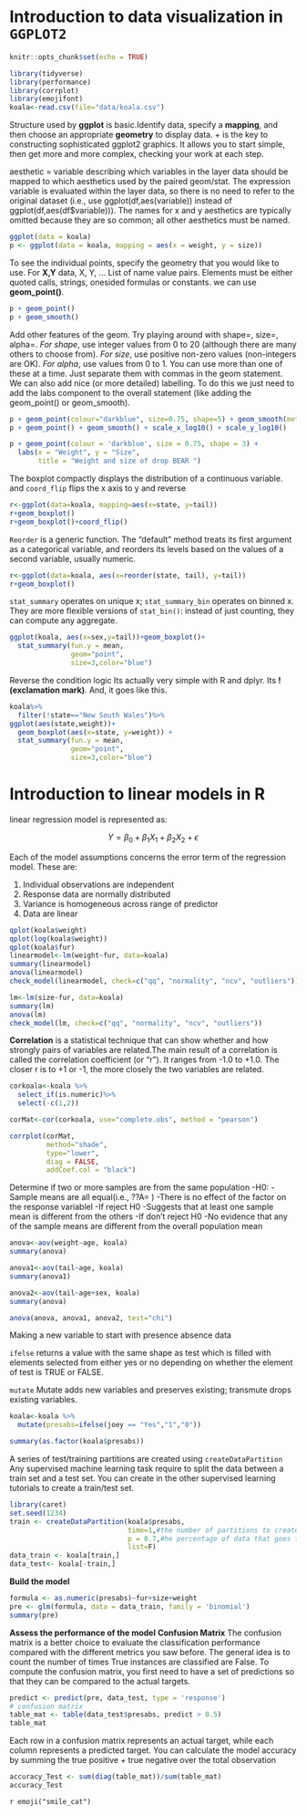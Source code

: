 # Introduction to data visualization in `GGPLOT2`

```r
knitr::opts_chunk$set(echo = TRUE)
```


```r
library(tidyverse)
library(performance)
library(corrplot)
library(emojifont)
koala<-read.csv(file="data/koala.csv")
```

Structure used by **ggplot** is basic.Identify data, specify a **mapping**, and then choose an appropriate **geometry** to display data.
+ is the key to constructing sophisticated ggplot2 graphics. It allows you to start simple, then get more and more complex, checking your work at each step.

aesthetic = variable describing which variables in the layer data should be mapped to which aesthetics used by the paired geom/stat. The expression variable is evaluated within the layer data, so there is no need to refer to the original dataset (i.e., use ggplot(df,aes(variable)) instead of ggplot(df,aes(df$variable))). The names for x and y aesthetics are typically omitted because they are so common; all other aesthetics must be
named.



```r
ggplot(data = koala)
p <- ggplot(data = koala, mapping = aes(x = weight, y = size))

```

To see the individual points, specify the geometry that you would like to use. For **X,Y** data, X, Y, ... List of name value pairs. Elements must be either quoted calls, strings, onesided formulas or constants.
we can use **geom_point()**.

```r
p + geom_point()
p + geom_smooth()
```
Add other features of the geom. Try playing around with shape=, size=, alpha=. 
*For shape*, use integer values from 0 to 20 (although there are many others to choose from). 
*For size*, use positive non-zero values (non-integers are OK). 
*For alpha*, use values from 0 to 1. You can use more than one of these at a time. 
Just separate them with commas in the geom statement.
We can also add nice (or more detailed) labelling. To do this we just need to add the labs component to the overall statement (like adding the geom_point() or geom_smooth). 

```r
p + geom_point(colour="darkblue", size=0.75, shape=5) + geom_smooth(method='lm')
p + geom_point() + geom_smooth() + scale_x_log10() + scale_y_log10()

p + geom_point(colour = 'darkblue', size = 0.75, shape = 3) +
  labs(x = "Weight", y = "Size", 
       title = "Weight and size of drop BEAR ")
```

The boxplot compactly displays the distribution of a continuous variable. 
and ```coord_flip``` flips the x axis to y and reverse

```r
r<-ggplot(data=koala, mapping=aes(x=state, y=tail))
r+geom_boxplot()
r+geom_boxplot()+coord_flip()
```

```Reorder``` is a generic function. The "default" method treats its first argument as a categorical variable, and reorders its levels based on the values of a second variable, usually numeric.

```r
r<-ggplot(data=koala, aes(x=reorder(state, tail), y=tail))
r+geom_boxplot()
```

```stat_summary``` operates on unique x; ```stat_summary_bin``` operates on binned x. They are more flexible versions of ```stat_bin()```: instead of just counting, they can compute any aggregate.


```r
ggplot(koala, aes(x=sex,y=tail))+geom_boxplot()+
  stat_summary(fun.y = mean,
               geom="point",
               size=3,color="blue")
```

Reverse the condition logic
Its actually very simple with R and dplyr. 
Its **!(exclamation mark)**. And, it goes like this.

```r
koala%>% 
  filter(!state=="New South Wales")%>%
ggplot(aes(state,weight))+
  geom_boxplot(aes(x=state, y=weight)) + 
  stat_summary(fun.y = mean,
               geom="point",
               size=3,color="blue")

```

# Introduction to linear models in R

linear regression model is represented as:


$$Y  = \beta_0 + \beta_1 X_1 + \beta_2 X_2 + \epsilon $$


Each of the model assumptions concerns the error term of the regression model. These are:

1. Individual observations are independent
2. Response data are normally distributed
3. Variance is homogeneous across range of predictor
4. Data are linear


```r
qplot(koala$weight)
qplot(log(koala$weight))
qplot(koala$fur)
linearmodel<-lm(weight~fur, data=koala)
summary(linearmodel)
anova(linearmodel)
check_model(linearmodel, check=c("qq", "normality", "ncv", "outliers")) 
```

```r
lm<-lm(size~fur, data=koala)
summary(lm)
anova(lm)
check_model(lm, check=c("qq", "normality", "ncv", "outliers"))
```
**Correlation** is a statistical technique that can show whether and how strongly pairs of variables are related.The main result of a correlation is called the correlation coefficient (or "r"). It ranges from -1.0 to +1.0. The closer r is to +1 or -1, the more closely the two variables are related.


```r

corkoala<-koala %>% 
  select_if(is.numeric)%>%
  select(-c(1,2))

corMat<-cor(corkoala, use="complete.obs", method = "pearson")

corrplot(corMat, 
         method="shade",
         type="lower",
         diag = FALSE,
         addCoef.col = "black")
```
Determine if two or more samples are from the same population
-H0: 
  -Sample means are all equal(i.e.,  ??A= ) 
  -There is no effect of the factor on the response variablel
-If reject H0
  -Suggests that at least one sample mean is different from the others
-If don't reject H0
  -No evidence that any of the sample means are different from the overall population mean
  
```r
anova<-aov(weight~age, koala)
summary(anova)

anova1<-aov(tail~age, koala)
summary(anova1)

anova2<-aov(tail~age+sex, koala)
summary(anova)

anova(anova, anova1, anova2, test="chi")
```

Making a new variable to start with presence absence data

```ifelse``` returns a value with the same shape as test which is filled with elements selected from either yes or no depending on whether the element of test is TRUE or FALSE.

```mutate``` Mutate adds new variables and preserves existing; transmute drops existing variables.

```r
koala<-koala %>%
  mutate(presabs=ifelse(joey == "Yes","1","0"))

summary(as.factor(koala$presabs))
```

A series of test/training partitions are created using ```createDataPartition``` 
Any supervised machine learning task require to split the data between a train set and a test set. You can create in the other supervised learning tutorials to create a train/test set.

```r
library(caret)
set.seed(1234)
train <- createDataPartition(koala$presabs, 
                             time=1,#the number of partitions to create 
                             p = 0.7,#he percentage of data that goes to training
                             list=F)
data_train <- koala[train,]
data_test<- koala[-train,]
```

**Build the model **


```r
formula <- as.numeric(presabs)~fur+size+weight
pre <- glm(formula, data = data_train, family = 'binomial')
summary(pre)
```

**Assess the performance of the model**
**Confusion Matrix**
The confusion matrix is a better choice to evaluate the classification performance compared with the different metrics you saw before. The general idea is to count the number of times True instances are classified are False.
To compute the confusion matrix, you first need to have a set of predictions so that they can be compared to the actual targets.
```r
predict <- predict(pre, data_test, type = 'response')
# confusion matrix
table_mat <- table(data_test$presabs, predict > 0.5)
table_mat

```
Each row in a confusion matrix represents an actual target, while each column represents a predicted target.
You can calculate the model accuracy by summing the true positive + true negative over the total observation

```r
accuracy_Test <- sum(diag(table_mat))/sum(table_mat)
accuracy_Test
```
`r emoji("smile_cat")`

